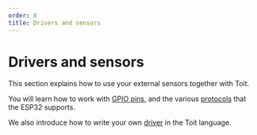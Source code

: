```yaml
---
order: 8
title: Drivers and sensors
---
```


# Drivers and sensors

This section explains how to use your external sensors together with Toit.

You will learn how to work with [GPIO pins](gpio), and the various [protocols](protocols) that the ESP32 supports.

We also introduce how to write your own [driver](drivers/sparkfun_joystick) in the Toit language.